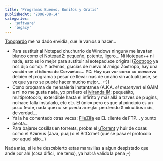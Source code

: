```yaml
---
title: 'Programas Buenos, Bonitos y Gratis'
publishedAt: '2006-08-14'
categories:
  - 'software'
  - 'legacy'
---
```


[Topopardo](http://weblog.topopardo.com/) me ha dado envidia, que le vamos a hacer...

- Para sustituir al Notepad chuchurrio de Windows ninguno me lava tan blanco como el [Notepad2](http://www.flos-freeware.ch/notepad2.html): pequeño, potente, ligero... Ni Notepad++ ni nada, esto es lo mejor para sustituir al notepad.exe original ([Zootropo](http://mundogeek.net/archivos/2004/06/25/reemplazando-el-bloc-de-notas/) ya nos dijo como). Y ademas, gracias de nuevo al amigo Zootropo, hay una versión en el idioma de Cervantes... PD: Hay que ver como se conserva de bien el programa a pesar de llevar mas de un año sin actualizarse, se ve que ya no se puede hacer mucho mejor... :-))
- Como programa de mensajeria instantanea (A.K.A. _el mesenyer_) el GAIM a mi no me gusta nada, yo prefiero el [Miranda IM](http://www.miranda-im.org/): pequeñito, multiprotocolo, extendible hasta el infinito y más allá a traves de plugins, no hace falta instalarlo, etc etc. El único pero es que al principio es un poco feote, nada que no se pueda arreglar perdiendo 5 minutitos más, de verdad....
- Ya la he comentado otras veces: [FileZilla](http://filezilla.sourceforge.net/) es EL cliente de FTP... y punto pelota...
- Para bajarse cosillas en torrents, probar el [uTorrent](http://www.utorrent.com/) y huir de cosas como el Azureus (Java, puaj) o el BitComet (que se pasa el protocolo por aquel sitio...)

Nada más, si le he descubierto estas maravillas a algun despistado que ande por ahí (cosa dificil, me temo), ya habrá valido la pena ;-)
